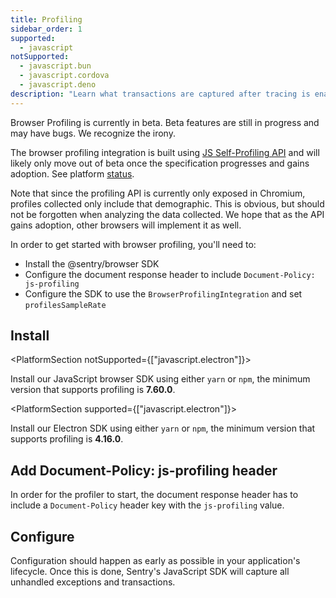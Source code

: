 ```yaml
---
title: Profiling
sidebar_order: 1
supported:
  - javascript
notSupported:
  - javascript.bun
  - javascript.cordova
  - javascript.deno
description: "Learn what transactions are captured after tracing is enabled."
---
```


<Note>

Browser Profiling is currently in beta. Beta features are still in progress and may have bugs. We recognize the irony.

</Note>

The browser profiling integration is built using [JS Self-Profiling API](https://wicg.github.io/js-self-profiling/) and will likely only move out of beta once the specification progresses and gains adoption. See platform [status](https://chromestatus.com/feature/5170190448852992).

Note that since the profiling API is currently only exposed in Chromium, profiles collected only include that demographic. This is obvious, but should not be forgotten when analyzing the data collected. We hope that as the API gains adoption, other browsers will implement it as well.

<PlatformContent includePath="profiling/index/why-profiling" />

In order to get started with browser profiling, you'll need to:

- Install the @sentry/browser SDK
- Configure the document response header to include `Document-Policy: js-profiling`
- Configure the SDK to use the `BrowserProfilingIntegration` and set `profilesSampleRate`

## Install

<PlatformSection notSupported={["javascript.electron"]}>

Install our JavaScript browser SDK using either `yarn` or `npm`, the minimum version that supports profiling is **7.60.0**.

</PlatformSection>

<PlatformSection supported={["javascript.electron"]}>

Install our Electron SDK using either `yarn` or `npm`, the minimum version that supports profiling is **4.16.0**.

</PlatformSection>

<PlatformContent includePath="profiling/automatic-instrumentation-intro" />

## Add Document-Policy: js-profiling header

In order for the profiler to start, the document response header has to include a `Document-Policy` header key with the `js-profiling` value.

<PlatformContent includePath="profiling/automatic-instrumentation-headers" />

## Configure

Configuration should happen as early as possible in your application's lifecycle. Once this is done, Sentry's JavaScript SDK will capture all unhandled exceptions and transactions.

<PlatformContent includePath="profiling/automatic-instrumentation-setup" />
